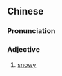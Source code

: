 ==Chinese==
{{zh-forms}}

===Pronunciation===
{{zh-pron
|m=duōxuě
|cat=a
}}

===Adjective===
{{zh-adj}}

# [[snowy]]